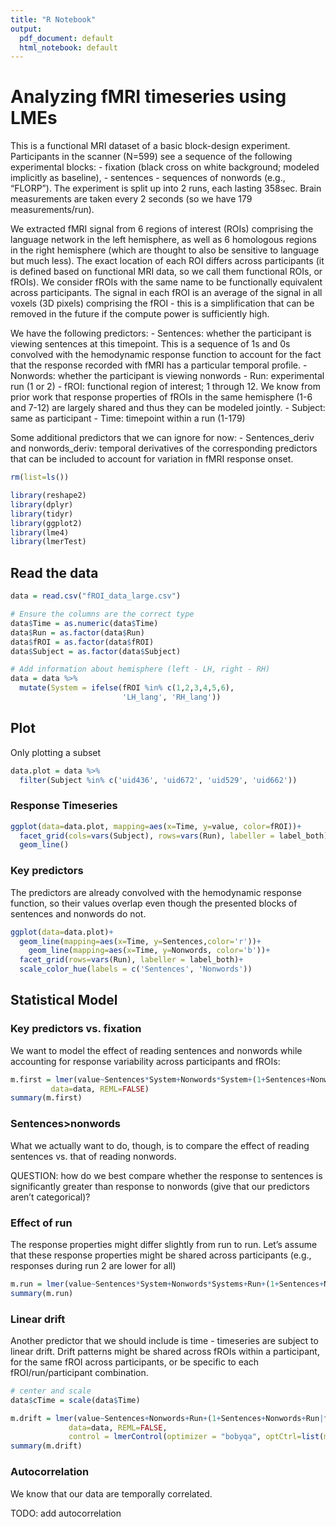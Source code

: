 ```yaml
---
title: "R Notebook"
output:
  pdf_document: default
  html_notebook: default
---
```


# Analyzing fMRI timeseries using LMEs

This is a functional MRI dataset of a basic block-design experiment. Participants in the scanner (N=599) see a sequence of the following experimental blocks: 
- fixation (black cross on white background; modeled implicitly as baseline), 
- sentences
- sequences of nonwords (e.g., "FLORP"). 
The experiment is split up into 2 runs, each lasting 358sec. Brain measurements are taken every 2 seconds (so we have 179 measurements/run). 

We extracted fMRI signal from 6 regions of interest (ROIs) comprising the language network in the left hemisphere, as well as 6 homologous regions in the right hemisphere (which are thought to also be sensitive to language but much less). The exact location of each ROI differs across participants (it is defined based on functional MRI data, so we call them functional ROIs, or fROIs). We consider fROIs with the same name to be functionally equivalent across participants. The signal in each fROI is an average of the signal in all voxels (3D pixels) comprising the fROI - this is a simplification that can be removed in the future if the compute power is sufficiently high.

We have the following predictors:
- Sentences: whether the participant is viewing sentences at this timepoint. This is a sequence of 1s and 0s convolved with the hemodynamic response function to account for the fact that the response recorded with fMRI has a particular temporal profile.
- Nonwords: whether the participant is viewing nonwords
- Run: experimental run (1 or 2)
- fROI: functional region of interest; 1 through 12. We know from prior work that response properties of fROIs in the same hemisphere (1-6 and 7-12) are largely shared and thus they can be modeled jointly.
- Subject: same as participant
- Time: timepoint within a run (1-179)

Some additional predictors that we can ignore for now:
- Sentences_deriv and nonwords_deriv: temporal derivatives of the corresponding predictors that can be included to account for variation in fMRI response onset.


```r
rm(list=ls()) 

library(reshape2)
library(dplyr)
library(tidyr)
library(ggplot2)
library(lme4)
library(lmerTest)
```

## Read the data
```r
data = read.csv("fROI_data_large.csv")

# Ensure the columns are the correct type
data$Time = as.numeric(data$Time)
data$Run = as.factor(data$Run)
data$fROI = as.factor(data$fROI)
data$Subject = as.factor(data$Subject)

# Add information about hemisphere (left - LH, right - RH)
data = data %>%
  mutate(System = ifelse(fROI %in% c(1,2,3,4,5,6), 
                         'LH_lang', 'RH_lang'))
```

## Plot 

Only plotting a subset

```r
data.plot = data %>%
  filter(Subject %in% c('uid436', 'uid672', 'uid529', 'uid662'))
```

### Response Timeseries

```r
ggplot(data=data.plot, mapping=aes(x=Time, y=value, color=fROI))+
  facet_grid(cols=vars(Subject), rows=vars(Run), labeller = label_both)+
  geom_line()
```

### Key predictors

The predictors are already convolved with the hemodynamic response function, so their values overlap even though the presented blocks of sentences and nonwords do not.

```r
ggplot(data=data.plot)+
  geom_line(mapping=aes(x=Time, y=Sentences,color='r'))+
    geom_line(mapping=aes(x=Time, y=Nonwords, color='b'))+
  facet_grid(rows=vars(Run), labeller = label_both)+
  scale_color_hue(labels = c('Sentences', 'Nonwords'))
```

## Statistical Model

### Key predictors vs. fixation

We want to model the effect of reading sentences and nonwords while accounting for response variability across participants and fROIs:

```r
m.first = lmer(value~Sentences*System+Nonwords*System+(1+Sentences+Nonwords|fROI)+(1+Sentences+Nonwords|Subject),
         data=data, REML=FALSE)
summary(m.first)
```

### Sentences>nonwords

What we actually want to do, though, is to compare the effect of reading sentences vs. that of reading nonwords. 

QUESTION: how do we best compare whether the response to sentences is significantly greater than response to nonwords (give that our predictors aren't categorical)?

### Effect of run

The response properties might differ slightly from run to run. Let's assume that these response properties might be shared across participants (e.g., responses during run 2 are lower for all)

```r
m.run = lmer(value~Sentences*System+Nonwords*Systems+Run+(1+Sentences+Nonwords+Run|fROI)+(1+Sentences+Nonwords+Run|Subject), data=data, REML=FALSE)
summary(m.run)
```

### Linear drift

Another predictor that we should include is time - timeseries are subject to linear drift. Drift patterns might be shared across fROIs within a participant, for the same fROI across participants, or be specific to each fROI/run/participant combination.

```r
# center and scale
data$cTime = scale(data$Time)

m.drift = lmer(value~Sentences+Nonwords+Run+(1+Sentences+Nonwords+Run|fROI)+(1+Sentences+Nonwords+Run|Subject)+(cTime|fROI:Subject:Run),
             data=data, REML=FALSE,
             control = lmerControl(optimizer = "bobyqa", optCtrl=list(maxfun=2e5)))
summary(m.drift)
```

### Autocorrelation

We know that our data are temporally correlated.

TODO: add autocorrelation
